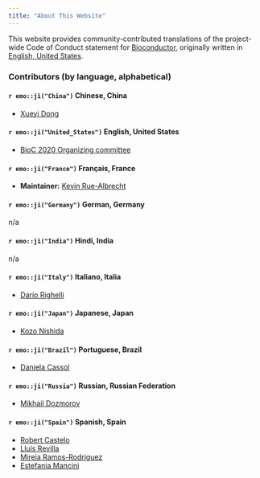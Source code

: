 ```yaml
---
title: "About This Website"
---
```


This website provides community-contributed translations of the project-wide Code of Conduct statement for [Bioconductor](https://bioconductor.org/), originally written in [English, United States](en-US.html). 

### Contributors (by language, alphabetical)

#### `r emo::ji("China")` Chinese, China

- [Xueyi Dong](https://github.com/XueyiDong)

#### `r emo::ji("United_States")` English, United States

- [BioC 2020 Organizing committee](https://bioc2020.bioconductor.org/organizers)

#### `r emo::ji("France")` Français, France

- **Maintainer:** [Kevin Rue-Albrecht](https://github.com/kevinrue)

#### `r emo::ji("Germany")` German, Germany

n/a

#### `r emo::ji("India")` Hindi, India

n/a

#### `r emo::ji("Italy")` Italiano, Italia

- [Dario Righelli](https://github.com/drighelli)

#### `r emo::ji("Japan")` Japanese, Japan

- [Kozo Nishida](https://github.com/kozo2)

#### `r emo::ji("Brazil")` Portuguese, Brazil

- [Daniela Cassol](https://github.com/dcassol)

#### `r emo::ji("Russia")` Russian, Russian Federation

- [Mikhail Dozmorov](https://github.com/mdozmorov)

#### `r emo::ji("Spain")` Spanish, Spain

- [Robert Castelo](https://github.com/rcastelo)
- [Lluís Revilla](https://github.com/llrs)
- [Mireia Ramos-Rodríguez](https://github.com/mireia-bioinfo)
- [Estefania Mancini](https://github.com/estepi)
